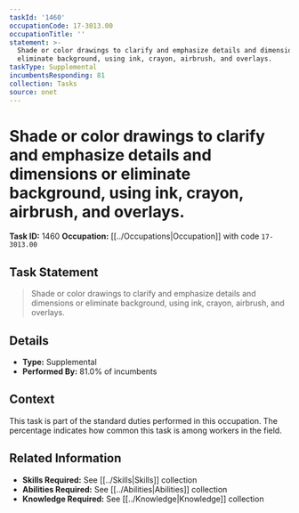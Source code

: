 ```yaml
---
taskId: '1460'
occupationCode: 17-3013.00
occupationTitle: ''
statement: >-
  Shade or color drawings to clarify and emphasize details and dimensions or
  eliminate background, using ink, crayon, airbrush, and overlays.
taskType: Supplemental
incumbentsResponding: 81
collection: Tasks
source: onet
---
```

# Shade or color drawings to clarify and emphasize details and dimensions or eliminate background, using ink, crayon, airbrush, and overlays.

**Task ID:** 1460
**Occupation:** [[../Occupations|Occupation]] with code `17-3013.00`

## Task Statement

> Shade or color drawings to clarify and emphasize details and dimensions or eliminate background, using ink, crayon, airbrush, and overlays.

## Details

- **Type:** Supplemental
- **Performed By:** 81.0% of incumbents

## Context

This task is part of the standard duties performed in this occupation. The percentage indicates how common this task is among workers in the field.

## Related Information

- **Skills Required:** See [[../Skills|Skills]] collection
- **Abilities Required:** See [[../Abilities|Abilities]] collection
- **Knowledge Required:** See [[../Knowledge|Knowledge]] collection
